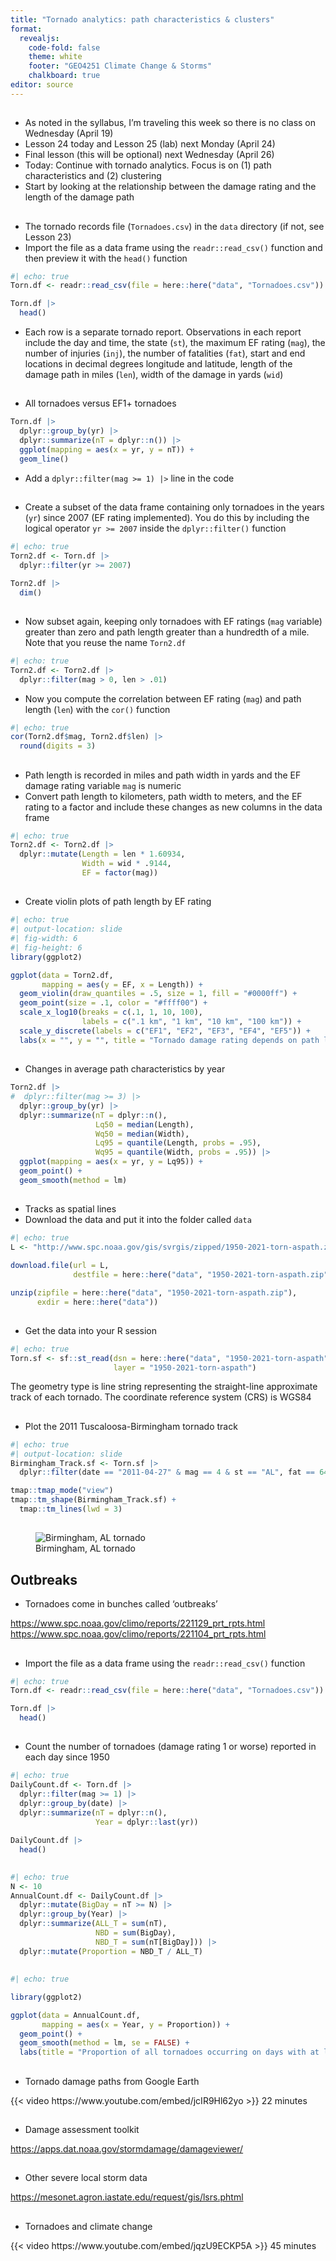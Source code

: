 ```yaml
---
title: "Tornado analytics: path characteristics & clusters"
format: 
  revealjs:
    code-fold: false
    theme: white
    footer: "GEO4251 Climate Change & Storms"
    chalkboard: true
editor: source
---
```


##

-   As noted in the syllabus, I'm traveling this week so there is no class on Wednesday (April 19)
-   Lesson 24 today and Lesson 25 (lab) next Monday (April 24)
-   Final lesson (this will be optional) next Wednesday (April 26)
-   Today: Continue with tornado analytics. Focus is on (1) path characteristics and (2) clustering
-   Start by looking at the relationship between the damage rating and the length of the damage path

##  {.smaller}

-   The tornado records file (`Tornadoes.csv`) in the `data` directory (if not, see Lesson 23)
-   Import the file as a data frame using the `readr::read_csv()` function and then preview it with the `head()` function

```r
#| echo: true
Torn.df <- readr::read_csv(file = here::here("data", "Tornadoes.csv"))

Torn.df |>
  head()
```

-   Each row is a separate tornado report. Observations in each report include the day and time, the state (`st`), the maximum EF rating (`mag`), the number of injuries (`inj`), the number of fatalities (`fat`), start and end locations in decimal degrees longitude and latitude, length of the damage path in miles (`len`), width of the damage in yards (`wid`)

##

-   All tornadoes versus EF1+ tornadoes

```r
Torn.df |>
  dplyr::group_by(yr) |>
  dplyr::summarize(nT = dplyr::n()) |>
  ggplot(mapping = aes(x = yr, y = nT)) +
  geom_line()
```
-   Add a `dplyr::filter(mag >= 1) |>` line in the code

##

-   Create a subset of the data frame containing only tornadoes in the years (`yr`) since 2007 (EF rating implemented). You do this by including the logical operator `yr >= 2007` inside the `dplyr::filter()` function

```r
#| echo: true
Torn2.df <- Torn.df |>
  dplyr::filter(yr >= 2007)

Torn2.df |>
  dim()
```

## 

-   Now subset again, keeping only tornadoes with EF ratings (`mag` variable) greater than zero and path length greater than a hundredth of a mile. Note that you reuse the name `Torn2.df`

```r
#| echo: true
Torn2.df <- Torn2.df |>
  dplyr::filter(mag > 0, len > .01)
```

-   Now you compute the correlation between EF rating (`mag`) and path length (`len`) with the `cor()` function

```r
#| echo: true
cor(Torn2.df$mag, Torn2.df$len) |>
  round(digits = 3)
```

## 

-   Path length is recorded in miles and path width in yards and the EF damage rating variable `mag` is numeric
-   Convert path length to kilometers, path width to meters, and the EF rating to a factor and include these changes as new columns in the data frame

```r
#| echo: true
Torn2.df <- Torn2.df |>
  dplyr::mutate(Length = len * 1.60934,
                Width = wid * .9144,
                EF = factor(mag))
```

##

-   Create violin plots of path length by EF rating

```r
#| echo: true
#| output-location: slide
#| fig-width: 6
#| fig-height: 6
library(ggplot2)

ggplot(data = Torn2.df,
       mapping = aes(y = EF, x = Length)) +
  geom_violin(draw_quantiles = .5, size = 1, fill = "#0000ff") +
  geom_point(size = .1, color = "#ffff00") +
  scale_x_log10(breaks = c(.1, 1, 10, 100),
                labels = c(".1 km", "1 km", "10 km", "100 km")) +
  scale_y_discrete(labels = c("EF1", "EF2", "EF3", "EF4", "EF5")) +
  labs(x = "", y = "", title = "Tornado damage rating depends on path length")
```

##

-   Changes in average path characteristics by year

```r
Torn2.df |>
#  dplyr::filter(mag >= 3) |>
  dplyr::group_by(yr) |>
  dplyr::summarize(nT = dplyr::n(),
                   Lq50 = median(Length),
                   Wq50 = median(Width),
                   Lq95 = quantile(Length, probs = .95),
                   Wq95 = quantile(Width, probs = .95)) |>
  ggplot(mapping = aes(x = yr, y = Lq95)) +
  geom_point() +
  geom_smooth(method = lm)
```


## 

-   Tracks as spatial lines
-   Download the data and put it into the folder called `data`

```r
#| echo: true
L <- "http://www.spc.noaa.gov/gis/svrgis/zipped/1950-2021-torn-aspath.zip"

download.file(url = L,
              destfile = here::here("data", "1950-2021-torn-aspath.zip"))

unzip(zipfile = here::here("data", "1950-2021-torn-aspath.zip"), 
      exdir = here::here("data"))
```

##

-   Get the data into your R session

```r
#| echo: true
Torn.sf <- sf::st_read(dsn = here::here("data", "1950-2021-torn-aspath"), 
                       layer = "1950-2021-torn-aspath") 
```

The geometry type is line string representing the straight-line approximate track of each tornado. The coordinate reference system (CRS) is WGS84

##

-   Plot the 2011 Tuscaloosa-Birmingham tornado track

```r
#| echo: true
#| output-location: slide
Birmingham_Track.sf <- Torn.sf |>
  dplyr::filter(date == "2011-04-27" & mag == 4 & st == "AL", fat == 64)

tmap::tmap_mode("view")
tmap::tm_shape(Birmingham_Track.sf) +
  tmap::tm_lines(lwd = 3)
```
##

![Birmingham, AL tornado](figures/BirminghamDamagePath.jpg)

## Outbreaks

-   Tornadoes come in bunches called 'outbreaks'

<https://www.spc.noaa.gov/climo/reports/221129_prt_rpts.html>
<https://www.spc.noaa.gov/climo/reports/221104_prt_rpts.html>

## {.smaller}

-   Import the file as a data frame using the `readr::read_csv()` function 
```r
#| echo: true
Torn.df <- readr::read_csv(file = here::here("data", "Tornadoes.csv"))

Torn.df |>
  head()
```

##
-   Count the number of tornadoes (damage rating 1 or worse) reported in each day since 1950

```r
#| echo: true
DailyCount.df <- Torn.df |>
  dplyr::filter(mag >= 1) |>
  dplyr::group_by(date) |>
  dplyr::summarize(nT = dplyr::n(),
                   Year = dplyr::last(yr))

DailyCount.df |>
  head()
```

##

```r
#| echo: true
N <- 10
AnnualCount.df <- DailyCount.df |>
  dplyr::mutate(BigDay = nT >= N) |>
  dplyr::group_by(Year) |>
  dplyr::summarize(ALL_T = sum(nT),
                   NBD = sum(BigDay),
                   NBD_T = sum(nT[BigDay])) |>
  dplyr::mutate(Proportion = NBD_T / ALL_T)
```

##

```r
#| echo: true

library(ggplot2)

ggplot(data = AnnualCount.df,
       mapping = aes(x = Year, y = Proportion)) +
  geom_point() +
  geom_smooth(method = lm, se = FALSE) +
  labs(title = "Proportion of all tornadoes occurring on days with at least 10 tornadoes")
```

## 

-   Tornado damage paths from Google Earth

{{< video https://www.youtube.com/embed/jcIR9Hl62yo >}} 22 minutes

## 

-   Damage assessment toolkit

<https://apps.dat.noaa.gov/stormdamage/damageviewer/>

## 

-   Other severe local storm data

<https://mesonet.agron.iastate.edu/request/gis/lsrs.phtml>

## 

-   Tornadoes and climate change

{{< video https://www.youtube.com/embed/jqzU9ECKP5A >}} 45 minutes
